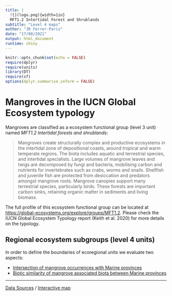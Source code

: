 ```yaml
---
title: |
  ![](logo.png){width=1in}
  MFT1.2 Intertidal Forest and Shrublands
subtitle: "Level 4 maps"
author: "JR Ferrer-Paris"
date: "17/08/2021"
output: html_document
runtime: shiny
---
```


```r
knitr::opts_chunk$set(echo = FALSE)
require(dplyr)
require(units)
library(DT)
require(sf)
options(dplyr.summarise.inform = FALSE)
```

# Mangroves in the IUCN Global Ecosystem typology

Mangroves are classified as a ecosystem functional group (level 3 unit) named *MFT1.2 Intertidal forests and shrublands*:

> Mangroves create structurally complex and productive ecosystems in the intertidal zone of depositional coasts, around tropical and warm temperate regions. The biota includes aquatic and terrestrial species, and intertidal specialists. Large volumes of mangrove leaves and twigs are decomposed by fungi and bacteria, mobilising carbon and nutrients for invertebrates such as crabs, worms and snails. Shellfish and juvenile fish are protected from desiccation and predators amongst mangrove roots. Mangrove canopies support many terrestrial species, particularly birds. These forests are important carbon sinks, retaining organic matter in sediments and living biomass.

The full profile of this ecosystem functional group can be located at <https://global-ecosystems.org/explore/groups/MFT1.2>. Please check the IUCN Global Ecosystem Typology report (Keith et al. 2020) for more details on the typology.

## Regional ecosystem subgroups (level 4 units)

In order to define the boundaries of ecoregional units we evaluate two aspects:

- [Intersection of mangrove occurrences with Marine provinces](marine-provinces.Rmd)
- [Biotic similarity of mangrove associated biota between Marine provinces](mangrove-species.Rmd)

--- 

[Data Sources](/MangrovesData/) / [Interactive map](/MangrovesMap/)